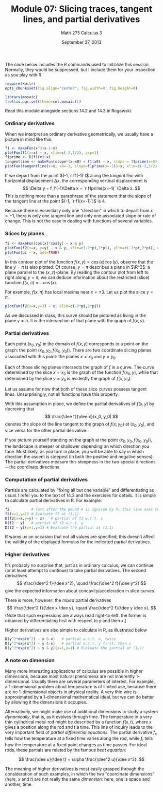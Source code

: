 % Module 07:
  Slicing traces, tangent lines, and partial derivatives
% Math 275 Calculus 3
% September 27, 2013 <!-- day 13 -->

$\newcommand{\R}{\mathbf{R}}$
$\newcommand{\dee}{\partial}$

The code below includes the R commands used to initialize this session.
Normally, they would be suppressed, but I include them for your inspection as
you play with R.

```{r results="hide",label="options"}
require(knitr)
opts_chunk$set(fig.align="center", fig.width=8, fig.height=8)
```

```{r warning=FALSE,error=FALSE,message=FALSE,results="hide"}
library(mosaic)
trellis.par.set(theme=col.mosaic())
```

Read this module alongside sections 14.2 and 14.3 in Rogawski.

### Ordinary derivatives 

When we interpret an ordinary derivative geometrically, we usually have a picture in mind like this.

```{r ord_deriv, label="ordinary_deriv"}
f1 <- makeFun(x^3+x-1~x)
plotFun(f1(x=x) ~ x, xlim=c(-2,1/2), asp=1)
f1prime <- D(f1(x)~x)
tangentline <- makeFun(slope*(x-x0) + f1(x0) ~ x, slope = f1prime(x=0), x0 = 0)
plotFun(tangentline(x=x, x0=-1, slope=f1prime(x=-1))~x, xlim=c(-2,3/2), add=TRUE, col="red")
```

If we depart from the point $(-1,`r f1(-1)`)$ along the *tangent line* with horizontal displacement $\Delta x$, the corresponding vertical displacement is 
$$
    \Delta y = f_1'(-1)\Delta x = `r f1prime(x=-1)` \Delta x.
$$
This is nothing more than a paraphrase of the statement that the slope of the tangent line at the point $(-1, `r f1(x=-1)`)$ is $4$. 

Because there is essentially only one "direction" in which to depart from $x = -1$, there is only one tangent line and only one associated slope or rate of change. This is not the case in dealing with functions of several variables.

### Slices by planes

```{r part_deriv_setup, label="partial_deriv_setup"}
f2 <- makeFun(cos(x)*cos(y) ~ x & y)
plotFun(f2(x=x, y=y) ~ x & y, xlim=c(-2*pi,2*pi), ylim=c(-2*pi,2*pi), npts=100)
plotFun(pi ~ x, add=TRUE)
```
In this contour plot of the function $f(x,y) = \cos{(x)} \cos{(y)}$, observe that the line $y = \pi$ is also plotted. Of course, $y = \pi$ describes a plane in $\R^3$: a plane parallel to the $(x,z)$-plane. By reading the contour plot from left to right along $y = \pi$, we can deduce information about the restricted (slice) function $f(x, \pi) = -\cos{(x)}$. 

For example, $f(x, \pi)$ has local maxima near $x = \pm 3$. Let us plot the slice $y = \pi$.

```{r slice, label="slice"}
plotFun(f2(x=x,y=3) ~ x, xlim=c(-2*pi,2*pi))
```

As we discussed in class, this curve should be pictured as living in the plane $y = \pi$. It is the intersection of that plane with the graph of $f(x,y)$.

### Partial derivatives

Each point $(x_0, y_0)$ in the domain of $f(x,y)$ corresponds to a point on the graph: the point $(x_0, y_0, f(x_0, y_0))$. There are two coordinate slicing planes associated with this point: the planes $x = x_0$ and $y = y_0$.

Each of those slicing planes intersects the graph of $f$ in a curve. The curve determined by the slice $x = x_0$ is the graph of the function $f(x_0,y)$, while that determined by the slice $y = y_0$ is evidently the graph of $f(x, y_0)$. 

Let us assume for now that both of these slice curves possess tangent lines. Unsurprisingly, not all functions have this property.

With this assumption in place, we define the partial derivatives of $f(x,y)$ by decreeing that
$$ \frac{\dee f}{\dee x}(x_0, y_0) $$
denotes the slope of the line tangent to the graph of $f(x, y_0)$ at $(x_0, y_0)$, and vice versa for the other partial derivative.

If you picture yourself standing on the graph at the point $(x_0, y_0, f(x_0, y_0))$, the landscape is steeper or shallower depending on which direction you face. Most likely, as you turn in place, you will be able to say in which direction the ascent is steepest (in both the positive and negative senses). The partial derivatives measure this steepness in the two special directions---the coordinate directions.

### Computation of partial derivatives

Partials are calculated by "fixing all but one variable" and differentiating as usual. I refer you to the text of 14.3 and the exercises for details. It is simple to calculate partial derivatives in R. For example:

```{r calc_derivs, label="calc_derivs"}
f2          # Text after the pound # is ignored by R; this line asks to print the definition of f2
f2(x=1,y=1) # Evaluate f2 at (1,1)
D(f2(x=x,y=y) ~ x)   # partial of f2 w.r.t. x
D(f2 ~ y)   # partial of f2 w.r.t. y
D(f2 ~ y)(x=1,y=1) # Evaluate the partial at (1,1)
```

R warns us on occasion that not all values are specified; this doesn't affect the validity of the displayed formulas for the indicated partial derivatives.

### Higher derivatives

It's probably no surprise that, just as in ordinary calculus, we can continue (or at least attempt to continue) to take partial derivatives. The second derivatives
$$ \frac{\dee^2 f}{\dee x^2}, \quad \frac{\dee^2 f}{\dee y^2} $$
give the expected information about concavity/acceleration in slice curves.

There is more, however: the *mixed* partial derivatives
$$ \frac{\dee^2 f}{\dee x \dee y}, \quad \frac{\dee^2 f}{\dee y \dee x}. $$
(Note that such expressions are always read right-to-left: the former is obtained by differentiating first with respect to $y$ and then $x$.)

Higher derivatives are also simple to calculate in R, as illustrated below

```{r second_order_derivs, label="second_order_derivs"}
D(y^2*exp(x^2) ~ x & x)   # partial w.r.t. x, twice
D(y^2*exp(x^2) ~ y & x)   # partial w.r.t. y first, then x
D(y^2*exp(x^2) ~ y & y)(x=1,y=1) # Evaluate the partial at (1,1)
```

### A note on dimension

Many more interesting applications of calculus are possible in higher dimensions, because most natural phenomena are not inherently $1$-dimensional. Usually there are several parameters of interest. For example, a 1-dimensional problem about temperature is of limited use, because there are no 1-dimensional objects in physical reality. A very thin wire is approximated by a 1-dimensional mathematical ideal, but we can do better by allowing it the dimensions it occupies.

Alternatively, we might make use of additional dimensions to study a system *dynamically*, that is, as it evolves through time. The temperature in a very thin cylindrical metal rod might be described by a function $f(x,t)$, where $x$ gives a position along the rod and $t$ a time. This line of inquiry leads to the very important field of *partial differential equations*. The partial derivative $f_x$ tells how the temperature at a fixed time varies along the rod, while $f_t$ tells how the temperature at a fixed point changes as time passes. For ideal rods, these partials are related by the famous *heat equation*:

$$ \frac{\dee u}{\dee t} = \alpha \frac{\dee^2 u}{\dee x^2}. $$

The meaning of higher derivatives is most easily grasped through the consideration of such examples, in which the two "coordinate dimensions" (here, $x$ and $t$) are not really the same *dimension*: here, one is space and another, time.